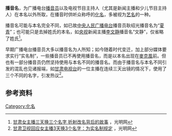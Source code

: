 {{expand|time=2016-11-12T16:32:14+00:00}}
'''播音名'''，为广播电台[[播音员|播音员]]以及电视节目主持人（尤其是新闻主播和少儿节目主持人）在本名以外所取，在播音时供听众称呼的[[化名|化名]]，多被视为[[艺名|艺名]]的一种。

播音名可能与本名完全不同，如已故[[中央人民广播电台|中央人民广播电台]]播音员耿绍光播音名为“[[夏青|夏青]]”；也可能只是去掉姓氏的本名，如[[中国中央电视台|央视]]新闻主播[[李文静|李文静]]播音名“文静”，仅省略了姓氏<ref>[http://life.gmw.cn/2012-02/09/content_3532263_2.htm 甘肃女主播三天换三个名字 折射改名背后的故事] {{Wayback|url=http://life.gmw.cn/2012-02/09/content_3532263_2.htm |date=20161113035728 }}，光明网</ref>。

早期广播电台播音员大多以播音名为人所知；如今随着时代变迁，加上部分媒体要求实行“实名制”，一些播音员已不再使用播音名，而是以本名出现在[[麥克風|麥克風]]前。但也有一部分播音员仍然坚持使用与本名不同的播音名。而由于播音名与本名不同引发的混乱也见诸报端，如[[甘肃电视台|甘肃电视台]]的一位主播在连续三天出镜的情况下，使用了三个不同的名字，引发热议<ref>[http://life.gmw.cn/2012-02/09/content_3532034.htm 甘肃卫视回应女主播3天换3个名字：为实名制规定] {{Wayback|url=http://life.gmw.cn/2012-02/09/content_3532034.htm |date=20190421140644 }}，光明网</ref>。

==参考资料==
{{reflist}}

[[Category:化名|Category:化名]]